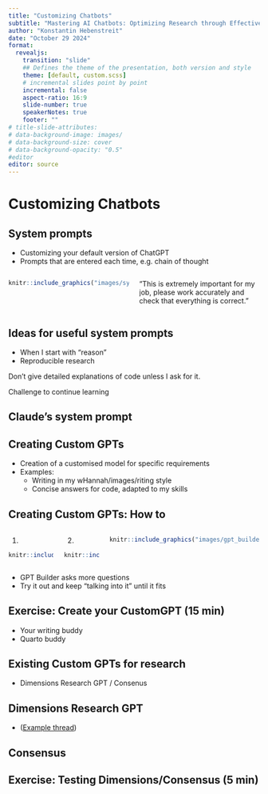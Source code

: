 ```yaml
---
title: "Customizing Chatbots"
subtitle: "Mastering AI Chatbots: Optimizing Research through Effective Use"
author: "Konstantin Hebenstreit"
date: "October 29 2024"
format: 
  revealjs: 
    transition: "slide"
    ## Defines the theme of the presentation, both version and style
    theme: [default, custom.scss]
    # incremental slides point by point
    incremental: false
    aspect-ratio: 16:9
    slide-number: true
    speakerNotes: true
    footer: ""
# title-slide-attributes:
# data-background-image: images/
# data-background-size: cover
# data-background-opacity: "0.5"
#editor
editor: source
---
```


# Customizing Chatbots

## System prompts

- Customizing your default version of ChatGPT
-  Prompts that are entered each time, e.g. chain of thought

:::::: columns
::: {.column width="45%"}
```r
knitr::include_graphics("images/system_prompt.png")
```
:::

::: {.column width="45%"}
"This is extremely important for my job, please work accurately and check that everything is correct."
:::
::::::


## Ideas for useful system prompts

- When I start with "reason"
- Reproducible research

::: notes
Don't give detailed explanations of code unless I ask for it.

Challenge to continue learning
:::

## Claude's system prompt

## Creating Custom GPTs

-   Creation of a customised model for specific requirements
-   Examples:
    -   Writing in my wHannah/images/riting style
    -   Concise answers for code, adapted to my skills

## Creating Custom GPTs: How to

:::::: columns
::: {.column width="18%"}
1)  

```r
knitr::include_graphics("images/how_to_custom_gpt.png")
```
:::

::: {.column width="14%"}
2)  

```r
knitr::include_graphics("images/how_to_custom_gpt2.png")
```
:::

::: {.column width="60%"}
```r
knitr::include_graphics("images/gpt_builder.png")
```
:::
::::::

-   GPT Builder asks more questions
-   Try it out and keep "talking into it" until it fits

## Exercise: Create your CustomGPT (15 min)

- Your writing buddy
- Quarto buddy



## Existing Custom GPTs for research

- Dimensions Research GPT / Consenus

## Dimensions Research GPT

-   ([Example thread](https://chatgpt.com/share/671658c3-ce74-800b-bde7-63e08f530e8c))

## Consensus

## Exercise: Testing Dimensions/Consensus (5 min)

